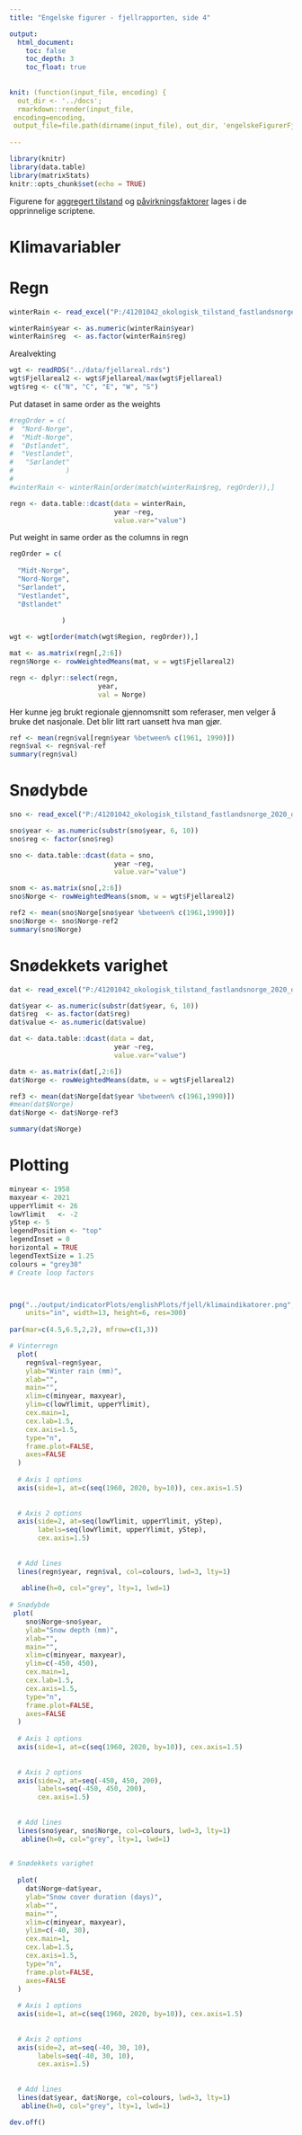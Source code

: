 ```yaml
---
title: "Engelske figurer - fjellrapporten, side 4"

output:
  html_document:
    toc: false
    toc_depth: 3
    toc_float: true
    
    
knit: (function(input_file, encoding) {
  out_dir <- '../docs';
  rmarkdown::render(input_file,
 encoding=encoding,
 output_file=file.path(dirname(input_file), out_dir, 'engelskeFigurerFjell4.html'))})
 
---
```


```r
library(knitr)
library(data.table)
library(matrixStats)
knitr::opts_chunk$set(echo = TRUE)
```

Figurene for [aggregert tilstand](plotting.html) og [påvirkningsfaktorer](paavirkninger.html) lages i de opprinnelige scriptene. 




# Klimavariabler


# Regn
```r
winterRain <- read_excel("P:/41201042_okologisk_tilstand_fastlandsnorge_2020_dataanaly/fjell2021/data/Klima/Vinterregn/winterRain_med.xlsx")

```

```r
winterRain$year <- as.numeric(winterRain$year)
winterRain$reg  <- as.factor(winterRain$reg)
```



Arealvekting
```r
wgt <- readRDS("../data/fjellareal.rds")
wgt$Fjellareal2 <- wgt$Fjellareal/max(wgt$Fjellareal)
wgt$reg <- c("N", "C", "E", "W", "S")
```



Put dataset in same order as the weights
```r
#regOrder = c(
#  "Nord-Norge",
#  "Midt-Norge",
#  "Østlandet",
#  "Vestlandet",
#   "Sørlandet"
#             )
#
#winterRain <- winterRain[order(match(winterRain$reg, regOrder)),]
```


```r
regn <- data.table::dcast(data = winterRain,
                          year ~reg,
                          value.var="value")
```

Put weight in same order as the columns in regn
```r
regOrder = c(
  
  "Midt-Norge",
  "Nord-Norge",
  "Sørlandet",
  "Vestlandet",
  "Østlandet"
   
             )

wgt <- wgt[order(match(wgt$Region, regOrder)),]
```


```r
mat <- as.matrix(regn[,2:6])
regn$Norge <- rowWeightedMeans(mat, w = wgt$Fjellareal2)
```

```r
regn <- dplyr::select(regn, 
                      year,
                      val = Norge)
```

Her kunne jeg brukt regionale gjennomsnitt som referaser, men velger å bruke det nasjonale. Det blir litt rart uansett hva man gjør.
```r
ref <- mean(regn$val[regn$year %between% c(1961, 1990)])
regn$val <- regn$val-ref
summary(regn$val)
```






# Snødybde

```r
sno <- read_excel("P:/41201042_okologisk_tilstand_fastlandsnorge_2020_dataanaly/fjell2021/data/Klima/Snodybde/snowDepth_med.xlsx")
```


```r
sno$year <- as.numeric(substr(sno$year, 6, 10))
sno$reg <- factor(sno$reg)
```

```r
sno <- data.table::dcast(data = sno,
                          year ~reg,
                          value.var="value")

snom <- as.matrix(sno[,2:6])
sno$Norge <- rowWeightedMeans(snom, w = wgt$Fjellareal2)
```

```r
ref2 <- mean(sno$Norge[sno$year %between% c(1961,1990)])
sno$Norge <- sno$Norge-ref2
summary(sno$Norge)
```


# Snødekkets varighet
```r
dat <- read_excel("P:/41201042_okologisk_tilstand_fastlandsnorge_2020_dataanaly/fjell2021/data/Klima/Snodekning/mediansnowCover.xlsx")
```


```r
dat$year <- as.numeric(substr(dat$year, 6, 10))
dat$reg  <- as.factor(dat$reg)
dat$value <- as.numeric(dat$value)
```

```r
dat <- data.table::dcast(data = dat,
                          year ~reg,
                          value.var="value")

datm <- as.matrix(dat[,2:6])
dat$Norge <- rowWeightedMeans(datm, w = wgt$Fjellareal2)
```

```r
ref3 <- mean(dat$Norge[dat$year %between% c(1961,1990)])
#mean(dat$Norge)
dat$Norge <- dat$Norge-ref3

summary(dat$Norge)
```


# Plotting


```r

minyear <- 1958
maxyear <- 2021
upperYlimit <- 26
lowYlimit   <- -2
yStep <- 5
legendPosition <- "top"
legendInset = 0
horizontal = TRUE
legendTextSize = 1.25
colours = "grey30"
# Create loop factors



png("../output/indicatorPlots/englishPlots/fjell/klimaindikatorer.png", 
    units="in", width=13, height=6, res=300)  
    
par(mar=c(4.5,6.5,2,2), mfrow=c(1,3))

# Vinterregn
  plot(
    regn$val~regn$year, 
    ylab="Winter rain (mm)",
    xlab="",
    main="",
    xlim=c(minyear, maxyear),
    ylim=c(lowYlimit, upperYlimit),
    cex.main=1,
    cex.lab=1.5,
    cex.axis=1.5,
    type="n", 
    frame.plot=FALSE,
    axes=FALSE
  )
  
  # Axis 1 options
  axis(side=1, at=c(seq(1960, 2020, by=10)), cex.axis=1.5) 
  
  
  # Axis 2 options
  axis(side=2, at=seq(lowYlimit, upperYlimit, yStep), 
       labels=seq(lowYlimit, upperYlimit, yStep), 
       cex.axis=1.5)
  
  
  # Add lines
  lines(regn$year, regn$val, col=colours, lwd=3, lty=1) 
  
   abline(h=0, col="grey", lty=1, lwd=1)
  
# Snødybde  
 plot(
    sno$Norge~sno$year, 
    ylab="Snow depth (mm)",
    xlab="",
    main="",
    xlim=c(minyear, maxyear),
    ylim=c(-450, 450),
    cex.main=1,
    cex.lab=1.5,
    cex.axis=1.5,
    type="n", 
    frame.plot=FALSE,
    axes=FALSE
  )
  
  # Axis 1 options
  axis(side=1, at=c(seq(1960, 2020, by=10)), cex.axis=1.5) 
  
  
  # Axis 2 options
  axis(side=2, at=seq(-450, 450, 200), 
       labels=seq(-450, 450, 200), 
       cex.axis=1.5)
  
  
  # Add lines
  lines(sno$year, sno$Norge, col=colours, lwd=3, lty=1) 
   abline(h=0, col="grey", lty=1, lwd=1)

  
# Snødekkets varighet
  
  plot(
    dat$Norge~dat$year, 
    ylab="Snow cover duration (days)",
    xlab="",
    main="",
    xlim=c(minyear, maxyear),
    ylim=c(-40, 30),
    cex.main=1,
    cex.lab=1.5,
    cex.axis=1.5,
    type="n", 
    frame.plot=FALSE,
    axes=FALSE
  )
  
  # Axis 1 options
  axis(side=1, at=c(seq(1960, 2020, by=10)), cex.axis=1.5) 
  
  
  # Axis 2 options
  axis(side=2, at=seq(-40, 30, 10), 
       labels=seq(-40, 30, 10), 
       cex.axis=1.5)
  
  
  # Add lines
  lines(dat$year, dat$Norge, col=colours, lwd=3, lty=1) 
   abline(h=0, col="grey", lty=1, lwd=1)

dev.off()
```


